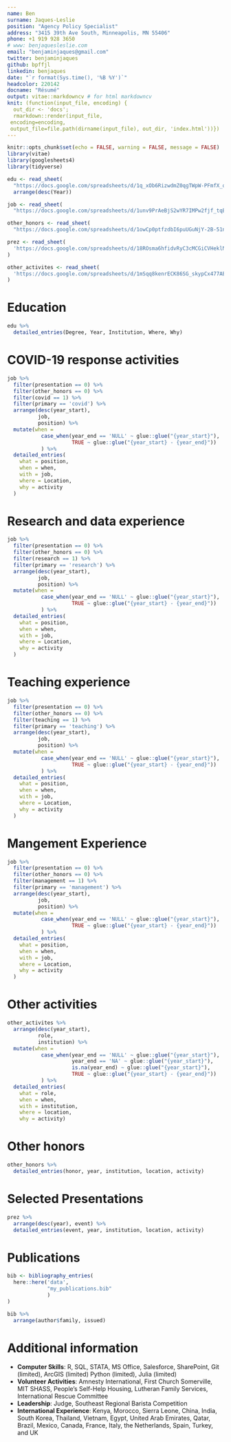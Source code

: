 ```yaml
---
name: Ben
surname: Jaques-Leslie
position: "Agency Policy Specialist"
address: "3415 39th Ave South, Minneapolis, MN 55406"
phone: +1 919 928 3650
# www: benjaquesleslie.com
email: "benjaminjaques@gmail.com"
twitter: benjaminjaques
github: bpffjl
linkedin: benjaques
date: "`r format(Sys.time(), '%B %Y')`"
headcolor: 220142
docname: "Résumé"
output: vitae::markdowncv # for html markdowncv
knit: (function(input_file, encoding) {
  out_dir <- 'docs';
  rmarkdown::render(input_file,
 encoding=encoding,
 output_file=file.path(dirname(input_file), out_dir, 'index.html'))})
---
```


```r
knitr::opts_chunk$set(echo = FALSE, warning = FALSE, message = FALSE)
library(vitae)
library(googlesheets4)
library(tidyverse)

edu <- read_sheet(
  "https://docs.google.com/spreadsheets/d/1q_xOb6RizwdmZ0qgTWpW-PFmfX_qXJ65kpdDH5pnxP8/edit?usp=sharing") %>% 
  arrange(desc(Year))

job <- read_sheet(
  "https://docs.google.com/spreadsheets/d/1unv9PrAeBjS2wYR7IMPw2fjf_tqER5cROWqlvuzkun8/edit?usp=sharing")

other_honors <- read_sheet(
  "https://docs.google.com/spreadsheets/d/1owCp0ptfzdbI6puUGuNjY-2B-51nNz1gDZQFxFyr2bQ/edit?usp=sharing")

prez <- read_sheet(
  'https://docs.google.com/spreadsheets/d/18ROsma6hfidvRyC3cMCGiCVHeklNchqySq2ja7zWSKQ/edit?usp=sharing'
)

other_activites <- read_sheet(
  'https://docs.google.com/spreadsheets/d/1mSqq8kenrECK86SG_skypCx477AEE2J5_FewsMwBifE/edit?usp=sharing'
)

```

# Education

```r
edu %>% 
  detailed_entries(Degree, Year, Institution, Where, Why)
```

# COVID-19 response activities

```r
job %>% 
  filter(presentation == 0) %>% 
  filter(other_honors == 0) %>% 
  filter(covid == 1) %>% 
  filter(primary == 'covid') %>% 
  arrange(desc(year_start),
          job,
          position) %>% 
  mutate(when = 
           case_when(year_end == 'NULL' ~ glue::glue("{year_start}"),
                     TRUE ~ glue::glue("{year_start} - {year_end}")) 
           ) %>% 
  detailed_entries(
    what = position,
    when = when,
    with = job,
    where = Location,
    why = activity
  )
```

# Research and data experience

```r
job %>% 
  filter(presentation == 0) %>% 
  filter(other_honors == 0) %>% 
  filter(research == 1) %>% 
  filter(primary == 'research') %>% 
  arrange(desc(year_start),
          job,
          position) %>% 
  mutate(when = 
           case_when(year_end == 'NULL' ~ glue::glue("{year_start}"),
                     TRUE ~ glue::glue("{year_start} - {year_end}")) 
           ) %>% 
  detailed_entries(
    what = position,
    when = when,
    with = job,
    where = Location,
    why = activity
  )
```

# Teaching experience

```r
job %>% 
  filter(presentation == 0) %>% 
  filter(other_honors == 0) %>% 
  filter(teaching == 1) %>% 
  filter(primary == 'teaching') %>% 
  arrange(desc(year_start),
          job,
          position) %>% 
  mutate(when = 
           case_when(year_end == 'NULL' ~ glue::glue("{year_start}"),
                     TRUE ~ glue::glue("{year_start} - {year_end}")) 
           ) %>% 
  detailed_entries(
    what = position,
    when = when,
    with = job,
    where = Location,
    why = activity
  )
```

# Mangement Experience

```r
job %>% 
  filter(presentation == 0) %>% 
  filter(other_honors == 0) %>% 
  filter(management == 1) %>% 
  filter(primary == 'management') %>% 
  arrange(desc(year_start),
          job,
          position) %>% 
  mutate(when = 
           case_when(year_end == 'NULL' ~ glue::glue("{year_start}"),
                     TRUE ~ glue::glue("{year_start} - {year_end}")) 
           ) %>% 
  detailed_entries(
    what = position,
    when = when,
    with = job,
    where = Location,
    why = activity
  )
```

# Other activities

```r
other_activites %>% 
  arrange(desc(year_start),
          role,
          institution) %>% 
  mutate(when = 
           case_when(year_end == 'NULL' ~ glue::glue("{year_start}"),
                     year_end == 'NA' ~ glue::glue("{year_start}"),
                     is.na(year_end) ~ glue::glue("{year_start}"),
                     TRUE ~ glue::glue("{year_start} - {year_end}")) 
           ) %>% 
  detailed_entries(
    what = role,
    when = when,
    with = institution,
    where = location,
    why = activity)
```

# Other honors

```r
other_honors %>% 
  detailed_entries(honor, year, institution, location, activity)
```

# Selected Presentations

```r
prez %>% 
  arrange(desc(year), event) %>% 
  detailed_entries(event, year, institution, location, activity)
```

# Publications

```r
bib <- bibliography_entries(
  here::here('data',
             "my_publications.bib"
             )
)

bib %>%
  arrange(author$family, issued)
```

# Additional information

 * **Computer Skills**: R, SQL, STATA, MS Office, Salesforce, SharePoint, Git (limited), ArcGIS (limited) Python (limited), Julia (limited)
 * **Volunteer Activities**: Amnesty International, First Church Somerville, MIT SHASS, People’s Self-Help Housing, Lutheran Family Services, International Rescue Committee
 * **Leadership**: Judge, Southeast Regional Barista Competition
 * **International Experience**: Kenya, Morocco, Sierra Leone, China, India, South Korea, Thailand, Vietnam, Egypt, United Arab Emirates, Qatar, Brazil, Mexico, Canada, France, Italy, the Netherlands, Spain, Turkey, and UK




